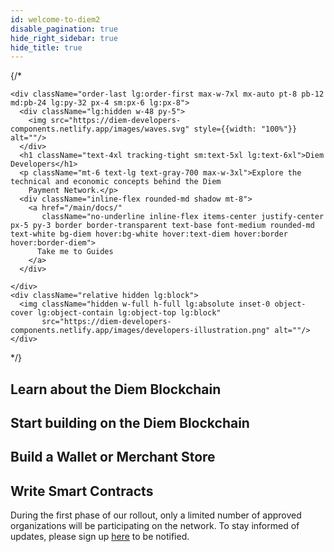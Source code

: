 ```yaml
---
id: welcome-to-diem2
disable_pagination: true
hide_right_sidebar: true
hide_title: true
---
```

<div></div>
{/*
<div className="md:pb-20">
  <div className="grid lg:grid-cols-2 text-black">

    <div className="order-last lg:order-first max-w-7xl mx-auto pt-8 pb-12 md:pb-24 lg:py-32 px-4 sm:px-6 lg:px-8">
      <div className="lg:hidden w-48 py-5">
        <img src="https://diem-developers-components.netlify.app/images/waves.svg" style={{width: "100%"}} alt=""/>
      </div>
      <h1 className="text-4xl tracking-tight sm:text-5xl lg:text-6xl">Diem Developers</h1>
      <p className="mt-6 text-lg text-gray-700 max-w-3xl">Explore the technical and economic concepts behind the Diem
        Payment Network.</p>
      <div className="inline-flex rounded-md shadow mt-8">
        <a href="/main/docs/"
           className="no-underline inline-flex items-center justify-center px-5 py-3 border border-transparent text-base font-medium rounded-md text-white bg-diem hover:bg-white hover:text-diem hover:border hover:border-diem">
          Take me to Guides
        </a>
      </div>

    </div>
    <div className="relative hidden lg:block">
      <img className="hidden w-full h-full lg:absolute inset-0 object-cover lg:object-contain lg:object-top lg:block"
           src="https://diem-developers-components.netlify.app/images/developers-illustration.png" alt=""/>
    </div>
  </div>
</div>
*/}

## **Learn about the Diem Blockchain**

<CardsWrapper cardsPerRow={3}>
  <OverlayCard
    title="Transactions and states"
    description="Learn about how the fundamentals of the Diem Blockchain work"
    icon="img/transaction-workflows.svg"
    iconDark="img/transaction-workflows-dark.svg"
    to="/docs/basics/basics-txns-states"
  />
  <OverlayCard
    title="Validator nodes"
    description="Explore Diem nodes and their components"
    icon="img/diem-nodes.svg"
    iconDark="img/diem-nodes-dark.svg"
    to="/docs/basics/basics-validator-nodes"
  />
  <OverlayCard
    title="Accounts"
    description="Read about accounts and account resources"
    icon="img/accounts.svg"
    iconDark="img/accounts-dark.svg"
    to="/docs/basics/basics-accounts"
  />

</CardsWrapper>


## **Start building on the Diem Blockchain**

<CardsWrapper cardsPerRow={3}>
  <OverlayCard
    title="SDKs"
    description="Use our SDKs to build on the Diem Blockchain"
    icon="img/backend.svg"
    iconDark="img/backend-dark.svg"
    to="/docs/tools/sdks"
  />
  <OverlayCard
    title="My first client"
    description="Develop your first client using our SDKs"
    icon="img/my-first-client.svg"
    iconDark="img/my-first-client-dark.svg"
    to="/docs/tutorials/tutorial-my-first-client"
  />
  <OverlayCard
    title="JSON-RPC specifications"
    description="Read the JSON-RPC specifications"
    icon="img/json-rpc-api.svg"
    iconDark="img/json-rpc-api-dark.svg"
    to="https://github.com/diem/diem/blob/main/json-rpc/json-rpc-spec.md"
  />
</CardsWrapper>

## **Build a Wallet or Merchant Store**

<CardsWrapper cardsPerRow={3}>
  <OverlayCard
    title="Integration guide"
    description="Integrate your wallet or merchant store with the DPN"
    icon="img/integrate-your-merchant-store-with-the-lpn.svg"
    iconDark="img/integrate-your-merchant-store-with-the-lpn-dark.svg"
    to="/docs/wallets-and-merchant-stores/integrate-wallet-merchant-dpn"
  />
  <OverlayCard
    title="Mini Wallet"
    description="Try our Mini Wallet running on Diem testnet"
    icon="img/introduction-to-wallets.svg"
    iconDark="img/introduction-to-wallets-dark.svg"
    to="/docs/wallets-and-merchant-stores/try-our-mini-wallet"
  />
  <OverlayCard
    title="Public Demo Merchant Store"
    description="Try our Public Demo Merchant Store running on Diem testnet"
    icon="img/reference-merchant-store-setup.svg"
    iconDark="img/reference-merchant-store-setup-dark.svg"
    to="/docs/wallets-and-merchant-stores/reference-merchant-public-demo"
  />
</CardsWrapper>

## **Write Smart Contracts**

<CardsWrapper cardsPerRow={3}>
  <OverlayCard
    title="Move introduction"
    description="Write Move programs that securely and flexibly manage and transfer assets"
    icon="img/introduction-to-move.svg"
    iconDark="img/introduction-to-move-dark.svg"
    to="/docs/move/move-introduction"
  />
  <OverlayCard
    title="Modules and scripts"
    description="Learn about Move modules and scripts"
    icon="img/modules-and-scripts.svg"
    iconDark="img/modules-and-scripts-dark.svg"
    to="/docs/move/move-modules-and-scripts"
  />
  <OverlayCard
    title="Create coins"
    description="Try creating coins using Move"
    icon="img/diem-coin-sourcing.svg"
    iconDark="img/diem-coin-sourcing-dark.svg"
    to="/docs/move/move-creating-coin"
  />
</CardsWrapper>

<MarketingModule
  title="The Official Diem Reference Wallet"
  copy="Explore the official Diem Reference Wallet, with full functionality and interactive testnet connectivity"
  cta="Try it out"
  ctaLink="/docs/wallets-and-merchant-stores/diem-reference-wallet"
  img="/img/marketing-module.jpg"
  imgAlt="Computer screen showing Diem wallet app"
/>


<div className="mx-6 mb-10 bg-blue-50 border-gray-300 px-8 py-6 border">
  <p>During the first phase of our rollout, only a limited number of approved organizations will be participating on the
    network. To stay informed of updates, please sign up <a href="/main/docs/newsletter-form">here</a> to be notified.
  </p>
</div>
